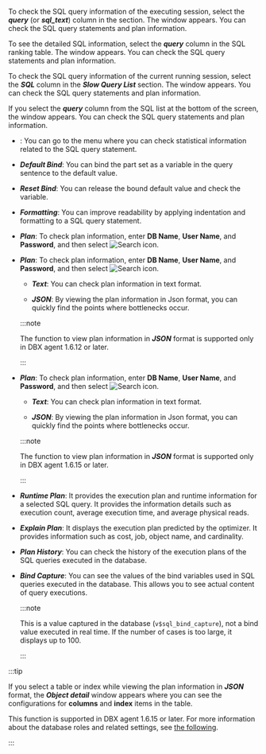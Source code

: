 <Title hashid="query-details" level={props.level}>See query details</Title>

<InDoc pages="instance-monitoring,multi-instance-monitoring">

To check the SQL query information of the executing session, select the **_query_** (or **_sql_text_**) column in the <Cmdname sid="active_sessions" className="uitext" /> section. The <Cmdname sid="TTL06224" className="uitext" /> window appears. You can check the SQL query statements and plan information.

</InDoc>

<InDoc pages="analysis-compare-top-sql">

To see the detailed SQL information, select the **_query_** column in the SQL ranking table. The <Cmdname sid="TTL06224" className="uitext" /> window appears. You can check the SQL query statements and plan information.

</InDoc>

<InDoc pages="slow-query">

To check the SQL query information of the current running session, select the **_SQL_** column in the **_Slow Query List_** section. The <Cmdname sid="TTL06224" className="uitext" /> window appears. You can check the SQL query statements and plan information.

</InDoc>

<InDoc pages="analysis-sql">

If you select the **_query_** column from the SQL list at the bottom of the screen, the <Cmdname sid="TTL06224" className="uitext" /> window appears. You can check the SQL query statements and plan information.

</InDoc>

<InDoc product="oracle-pro,oracle"><ImgLang img="db-sql-details-oracle-pro.png" desc="SQL details" /></InDoc>

<InDoc product="postgresql,mysql"><ImgLang img="db-sql-details-postgresql.png" desc="SQL details" /></InDoc>

<Xclude product="postgresql,mysql,oracle-pro,oracle"><ImgLang img="db-sql-details-common.png" desc="SQL details" /></Xclude>

- <Cmdname sid="BTN06225" className="uitext" />: You can go to the <Cmdname sid="statistics_sql" className="uitext" /> menu where you can check statistical information related to the SQL query statement.

<InDoc product='postgresql,mysql,altibase,cubrid'>

- **_Default Bind_**: You can bind the part set as a variable in the query sentence to the default value.

- **_Reset Bind_**: You can release the bound default value and check the variable.

- **_Formatting_**: You can improve readability by applying indentation and formatting to a SQL query statement.

</InDoc>

<InDoc product="altibase,cubrid">

- **_Plan_**: To check plan information, enter **DB Name**, **User Name**, and **Password**, and then select ![Search icon](/img/ico-btn-search.png).

</InDoc>

<InDoc product='postgresql'>

- **_Plan_**: To check plan information, enter **DB Name**, **User Name**, and **Password**, and then select ![Search icon](/img/ico-btn-search.png).

  - **_Text_**: You can check plan information in text format.

  - **_JSON_**: By viewing the plan information in Json format, you can quickly find the points where bottlenecks occur.

  :::note

  The function to view plan information in **_JSON_** format is supported only in DBX agent 1.6.12 or later.

  :::

</InDoc>

<InDoc product='mysql'>

- **_Plan_**: To check plan information, enter **DB Name**, **User Name**, and **Password**, and then select ![Search icon](/img/ico-btn-search.png).

  - **_Text_**: You can check plan information in text format.

  - **_JSON_**: By viewing the plan information in Json format, you can quickly find the points where bottlenecks occur.

  :::note

  The function to view plan information in **_JSON_** format is supported only in DBX agent 1.6.15 or later.

  :::

</InDoc>

<InDoc product='oracle-pro,oracle'>

- **_Runtime Plan_**: It provides the execution plan and runtime information for a selected SQL query. It provides the information details such as execution count, average execution time, and average physical reads.

- **_Explain Plan_**: It displays the execution plan predicted by the optimizer. It provides information such as cost, job, object name, and cardinality.

- **_Plan History_**: You can check the history of the execution plans of the SQL queries executed in the database.

- **_Bind Capture_**: You can see the values ​​of the bind variables used in SQL queries executed in the database. This allows you to see actual content of query executions.

  :::note

  This is a value captured in the database (`v$sql_bind_capture`), not a bind value executed in real time. If the number of cases is too large, it displays up to 100.

  :::

</InDoc>

<InDoc product='postgresql,mysql'>

:::tip

If you select a table or index while viewing the plan information in **_JSON_** format, the **_Object detail_** window appears where you can see the configurations for **columns** and **index** items in the table.

<ImgLang img='db-sql-objectdetail-pg.png' desc='Object detail' />

This function is supported in DBX agent 1.6.15 or later. For more information about the database roles and related settings, see [the following](install-agent#uid).

:::

</InDoc>
